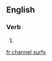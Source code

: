 
==English==

===Verb===
{{head|en}}

# {{en-third-person singular of|channel surf}}

[[fr:channel surfs]]